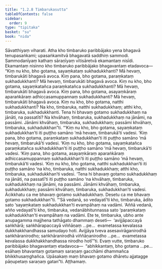 ```yaml
---
title: "1.2.8 Timbarukasutta"
tableOfContents: false
sidebar:
  order: 9
type: "tipitaka"
basket: "su"
book: "nida"
---
```



<DynamicBreadcrumb />

<Division number="18" book="nida">

<Paragraph number="106" book="nida">
Sāvatthiyaṃ viharati. Atha kho timbaruko paribbājako yena bhagavā tenupasaṅkami; upasaṅkamitvā bhagavatā saddhiṃ sammodi. Sammodanīyaṃ kathaṃ sāraṇīyaṃ vītisāretvā ekamantaṃ nisīdi. Ekamantaṃ nisinno kho timbaruko paribbājako bhagavantaṃ etadavoca—
</Paragraph>

<Paragraph number="107" book="nida">
“Kiṃ nu kho, bho gotama, sayaṃkataṃ sukhadukkhanti? Mā hevaṃ, timbarukāti bhagavā avoca. Kiṃ pana, bho gotama, paraṃkataṃ sukhadukkhanti? Mā hevaṃ, timbarukāti bhagavā avoca. Kiṃ nu kho, bho gotama, sayaṃkatañca paraṃkatañca sukhadukkhanti? Mā hevaṃ, timbarukāti bhagavā avoca. Kiṃ pana, bho gotama, asayaṃkāraṃ aparaṅkāraṃ adhiccasamuppannaṃ sukhadukkhanti? Mā hevaṃ, timbarukāti bhagavā avoca. Kiṃ nu kho, bho gotama, natthi sukhadukkhanti? Na kho, timbaruka, natthi sukhadukkhaṃ; atthi kho, timbaruka, sukhadukkhanti. Tena hi bhavaṃ gotamo sukhadukkhaṃ na jānāti, na passatīti? Na khvāhaṃ, timbaruka, sukhadukkhaṃ na jānāmi, na passāmi. Jānāmi khvāhaṃ, timbaruka, sukhadukkhaṃ; passāmi khvāhaṃ, timbaruka, sukhadukkhan”ti.
</Paragraph>

<Paragraph number="108" book="nida">
“‘Kiṃ nu kho, bho gotama, sayaṃkataṃ sukhadukkhan’ti iti puṭṭho samāno ‘mā hevaṃ, timbarukā’ti vadesi. ‘Kiṃ pana, bho gotama, paraṃkataṃ sukhadukkhan’ti iti puṭṭho samāno ‘mā hevaṃ, timbarukā’ti vadesi. ‘Kiṃ nu kho, bho gotama, sayaṃkatañca paraṃkatañca sukhadukkhan’ti iti puṭṭho samāno ‘mā hevaṃ, timbarukā’ti vadesi. ‘Kiṃ pana, bho gotama, asayaṃkāraṃ aparaṅkāraṃ adhiccasamuppannaṃ sukhadukkhan’ti iti puṭṭho samāno ‘mā hevaṃ, timbarukā’ti vadesi. ‘Kiṃ nu kho, bho gotama, natthi sukhadukkhan’ti iti puṭṭho samāno ‘na kho, timbaruka, natthi sukhadukkhaṃ; atthi kho, timbaruka, sukhadukkhan’ti vadesi. ‘Tena hi bhavaṃ gotamo sukhadukkhaṃ na jānāti, na passatī’ti iti puṭṭho samāno ‘na khvāhaṃ, timbaruka, sukhadukkhaṃ na jānāmi, na passāmi. Jānāmi khvāhaṃ, timbaruka, sukhadukkhaṃ; passāmi khvāhaṃ, timbaruka, sukhadukkhan’ti vadesi. Ācikkhatu ca me bhavaṃ gotamo sukhadukkhaṃ. Desetu ca me bhavaṃ gotamo sukhadukkhan”ti.
</Paragraph>

<Paragraph number="109" book="nida">
“‘Sā vedanā, so vedayatī’ti kho, timbaruka, ādito sato ‘sayaṃkataṃ sukhadukkhan’ti evampāhaṃ na vadāmi. ‘Aññā vedanā, añño vedayatī’ti kho, timbaruka, vedanābhitunnassa sato ‘paraṃkataṃ sukhadukkhan’ti evampāhaṃ na vadāmi. Ete te, timbaruka, ubho ante anupagamma majjhena tathāgato dhammaṃ deseti—  ‘avijjāpaccayā saṅkhārā; saṅkhārapaccayā viññāṇaṃ …pe…  evametassa kevalassa dukkhakkhandhassa samudayo hoti. Avijjāya tveva asesavirāganirodhā saṅkhāranirodho; saṅkhāranirodhā viññāṇanirodho …pe…  evametassa kevalassa dukkhakkhandhassa nirodho hotī’”ti.
</Paragraph>

<Paragraph number="110" book="nida">
Evaṃ vutte, timbaruko paribbājako bhagavantaṃ etadavoca—  “abhikkantaṃ, bho gotama …pe…  esāhaṃ bhavantaṃ gotamaṃ saraṇaṃ gacchāmi dhammañca bhikkhusaṃghañca. Upāsakaṃ maṃ bhavaṃ gotamo dhāretu ajjatagge pāṇupetaṃ saraṇaṃ gatan”ti.

</Paragraph>
</Division>

<Paragraph number="111" type="center" book="nida">
Aṭṭhamaṃ.
</Paragraph>